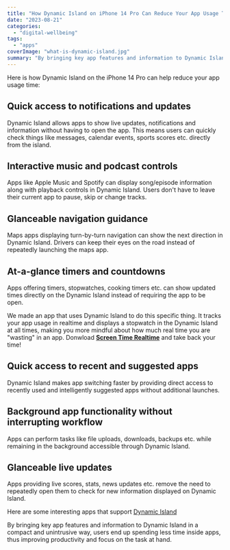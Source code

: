 ```yaml
---
title: "How Dynamic Island on iPhone 14 Pro Can Reduce Your App Usage Time"
date: "2023-08-21"
categories: 
  - "digital-wellbeing"
tags: 
  - "apps"
coverImage: "what-is-dynamic-island.jpg"
summary: "By bringing key app features and information to Dynamic Island in a compact and unintrusive way, users end up spending less time inside apps, thus improving productivity and focus on the task at hand."
---
```


Here is how Dynamic Island on the iPhone 14 Pro can help reduce your app usage time:

## Quick access to notifications and updates
Dynamic Island allows apps to show live updates, notifications and information without having to open the app. This means users can quickly check things like messages, calendar events, sports scores etc. directly from the island.

## Interactive music and podcast controls
Apps like Apple Music and Spotify can display song/episode information along with playback controls in Dynamic Island. Users don't have to leave their current app to pause, skip or change tracks.

## Glanceable navigation guidance
Maps apps displaying turn-by-turn navigation can show the next direction in Dynamic Island. Drivers can keep their eyes on the road instead of repeatedly launching the maps app.

## At-a-glance timers and countdowns
Apps offering timers, stopwatches, cooking timers etc. can show updated times directly on the Dynamic Island instead of requiring the app to be open.

We made an app that uses Dynamic Island to do this specific thing. It tracks your app usage in realtime and displays a stopwatch in the Dynamic Island at all times, making you more mindful about how much real time you are "wasting" in an app. Donwload [**Screen Time Realtime**](https://apps.apple.com/app/apple-store/id6452629146?pt=118449936&ct=articles&mt=8) and take back your time!

## Quick access to recent and suggested apps
Dynamic Island makes app switching faster by providing direct access to recently used and intelligently suggested apps without additional launches.

## Background app functionality without interrupting workflow
Apps can perform tasks like file uploads, downloads, backups etc. while remaining in the background accessible through Dynamic Island.

## Glanceable live updates
Apps providing live scores, stats, news updates etc. remove the need to repeatedly open them to check for new information displayed on Dynamic Island.

Here are some interesting apps that support [Dynamic Island](/blog/8-must-try-ios-apps-for-productivity-and-insight-that-support-dynamic-island)

By bringing key app features and information to Dynamic Island in a compact and unintrusive way, users end up spending less time inside apps, thus improving productivity and focus on the task at hand.